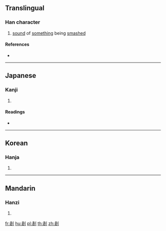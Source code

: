 ==Translingual==

===Han character===
{{Han char|rn=18|rad=刀|as=09|sn=11|four=|canj=QRLN|ids=⿰砉刂}}

# [[sound]] of [[something]] being [[smash]]ed

====References====
* {{Han ref|kx=0142.020|dkj=02078|dj=0321.180|hdz=10348.090|uh=5268|ud=21096}}

----

==Japanese==

===Kanji===
{{ja-kanji|grade=|rs=刀09}}

# {{defn|lang=ja|sort=刀09}}

====Readings====
* {{ja-readings|on=[[かく]] (kaku), [[きゃく]] (kyaku)|kun=}}

----

==Korean==

===Hanja===
{{ko-hanja|hangeul=괵|rv=goek|mr=koek}}

# {{defn|lang=ko|sort=刀09}}

----

==Mandarin==

===Hanzi===
{{cmn-hanzi|pin=[[huò]] ([[huo4]])|wg=huo<sup>4</sup>}}

# {{defn|lang=cmn|sort=刀09}}

[[fr:剨]]
[[hu:剨]]
[[pl:剨]]
[[th:剨]]
[[zh:剨]]